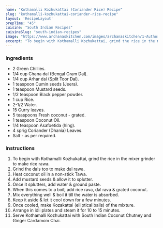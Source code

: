 ---
name: "Kothamalli Kozhukattai (Coriander Rice) Recipe"
slug: "kothamalli-kozhukattai-coriander-rice-recipe"
layout: 'RecipeLayout'
prepTime: "45"
cuisine: "South Indian Recipes"
cuisineSlug: "south-indian-recipes"
image: "https://www.archanaskitchen.com/images/archanaskitchen/1-Author/Sowpernica/Kothamalli_Corriander_Rice_Kozhukattai.jpg"
excerpt: "To begin with Kothamalli Kozhukattai, grind the rice in the mixer grinder to make rice rawa"
---

### Ingredients

- 2 Green Chillies.
- 1/4 cup Chana dal (Bengal Gram Dal).
- 1/4 cup Arhar dal (Split Toor Dal).
- 1 teaspoon Cumin seeds (Jeera).
- 1 teaspoon Mustard seeds.
- 1/2 teaspoon Black pepper powder.
- 1 cup Rice.
- 2-1/2 Water.
- 15 Curry leaves.
- 5 teaspoons Fresh coconut - grated.
- 1 teaspoon Coconut Oil.
- 1/4 teaspoon Asafoetida (hing).
- 4 sprig Coriander (Dhania) Leaves.
- Salt - as per required.

### Instructions

1. To begin with Kothamalli Kozhukattai, grind the rice in the mixer grinder to make rice rawa.
1. Grind the dals too to make dal rawa.
1. Heat coconut oil in a non-stick Tawa.
1. Add mustard seeds & allow it to splutter.
1. Once it splutters, add water & ground paste.
1. When this comes to a boil, add rice rava, dal rava & grated coconut.
1. Mix everything well & boil it till the water is absorbed.
1. Keep it aside & let it cool down for a few minutes.
1. Once cooled, make Kozakattai (elliptical balls) of the mixture.
1. Arrange in idli plates and steam it for 10 to 15 minutes.
1. Serve Kothamalli Kozhukattai with South Indian Coconut Chutney and Ginger Cardamom Chai.
